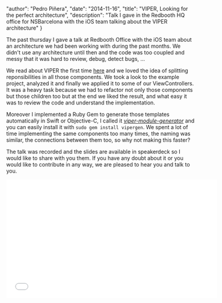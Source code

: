 
  "author": "Pedro Piñera",
  "date": "2014-11-16",
  "title": "VIPER, Looking for the perfect architecture",
  "description": "Talk I gave in the Redbooth HQ office for NSBarcelona with the iOS team talking about the VIPER architecture"
}


The past thursday I gave a talk at Redbooth Office with the iOS team about an architecture we had been working with during the past months. We didn't use any architecture until then and the code was too coupled and messy that it was hard to review, debug, detect bugs, ...

We read about VIPER the first time [here](http://www.objc.io/issue-13/viper.html) and we loved the idea of splitting reponsibilities in all those components. We took a look to the example project, analyzed it and finally we applied it to some of our ViewControllers. It was a heavy task because we had to refactor not only those components but those children too but at the end we liked the result, and what easy it was to review the code and understand the implementation.

Moreover I implemented a Ruby Gem to generate those templates automatically in Swift or Objective-C, I called it [_viper-module-generator_](https://github.com/pepicrft/viper-module-generator) and you can easily install it with `sudo gem install vipergen`. We spent a lot of time implementing the same components too many times, the naming was similar, the connections between them too, so why not making this faster?

The talk was recorded and the slides are available in speakerdeck so I would like to share with you them. If you have any doubt about it or you would like to contribute in any way, we are pleased to hear you and talk to you.

<script async class="speakerdeck-embed" data-id="1a7bab7042930132bd3b62fe72f26203" data-ratio="1.77777777777778" src="//speakerdeck.com/assets/embed.js"></script>
<iframe title="Presentation" width="560" height="315" src="//www.youtube.com/embed/OX4rLAJC7lw" frameborder="0" allowfullscreen></iframe>

